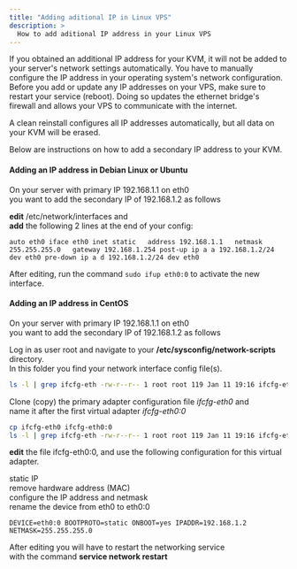 ```yaml
---
title: "Adding aditional IP in Linux VPS"
description: >
  How to add aditional IP address in your Linux VPS
---
```


If you obtained an additional IP address for your KVM, it will not be added to your server's network settings automatically. You have to manually configure the IP address in your operating system's network configuration. Before you add or update any IP addresses on your VPS, make sure to restart your service (reboot). Doing so updates the ethernet bridge's firewall and allows your VPS to communicate with the internet.

A clean reinstall configures all IP addresses automatically, but all data on your KVM will be erased.

Below are instructions on how to add a secondary IP address to your KVM.

#### Adding an IP address in Debian Linux or Ubuntu

On your server with primary IP 192.168.1.1 on eth0  
you want to add the secondary IP of 192.168.1.2 as follows

**edit** /etc/network/interfaces and  
**add** the following 2 lines at the end of your config:

    auto eth0 iface eth0 inet static   address 192.168.1.1   netmask 255.255.255.0   gateway 192.168.1.254 post-up ip a a 192.168.1.2/24 dev eth0 pre-down ip a d 192.168.1.2/24 dev eth0

After editing, run the command `sudo ifup eth0:0` to activate the new interface.

#### Adding an IP address in CentOS

On your server with primary IP 192.168.1.1 on eth0  
you want to add the secondary IP of 192.168.1.2 as follows

Log in as user root and navigate to your **/etc/sysconfig/network-scripts** directory.  
In this folder you find your network interface config file(s).

```bash
ls -l | grep ifcfg-eth -rw-r--r-- 1 root root 119 Jan 11 19:16 ifcfg-eth0
```

Clone (copy) the primary adapter configuration file _ifcfg-eth0_ and  
name it after the first virtual adapter _ifcfg-eth0:0_

```bash
cp ifcfg-eth0 ifcfg-eth0:0
ls -l | grep ifcfg-eth -rw-r--r-- 1 root root 119 Jan 11 19:16 ifcfg-eth0 -rw-r--r-- 1 root root 119 Feb 24 08:53 ifcfg-eth0:0
```

**edit** the file ifcfg-eth0:0, and use the following configuration for this virtual adapter.

static IP  
remove hardware address (MAC)  
configure the IP address and netmask  
rename the device from eth0 to eth0:0

    DEVICE=eth0:0 BOOTPROTO=static ONBOOT=yes IPADDR=192.168.1.2 NETMASK=255.255.255.0

After editing you will have to restart the networking service  
with the command **service network restart**
